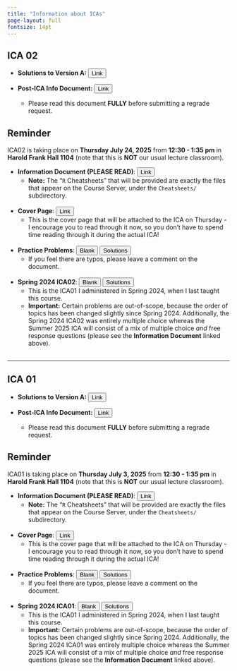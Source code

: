 ```yaml
---
title: "Information about ICAs"
page-layout: full
fontsize: 14pt
---
```



## ICA 02

-   **Solutions to Version A:** <a href="https://docs.google.com/document/d/1ZR6bN2wrJPQ7SjYdv9x0k7deUUE4WLhz5BF-x8cFNKE/" target="_blank"><button type="button" class="btn btn-primary">Link</button></a>

-   **Post-ICA Info Document:** <a href="https://docs.google.com/document/d/1MOWhgmwyARs83aWp250m8lQsMUm-3MxB_p9q-59qSAM/" target="_blank"><button type="button" class="btn btn-primary">Link</button></a>
    -   Please read this document **FULLY** before submitting a regrade request.


::: {.callout-important}
## **Reminder**

ICA02 is taking place on **Thursday July 24, 2025** from **12:30 - 1:35 pm** in **Harold Frank Hall 1104** (note that this is **NOT** our usual lecture classroom).
:::

-   **Information Document (PLEASE READ)**: <a href="https://docs.google.com/document/d/1fJ6CSFQzffDzDncQS9zfFD6Lmq6KPho5rma3UoDb-to/" target="_blank"><button type="button" class="btn btn-primary">Link</button></a>
    -   **Note:** The "`R` Cheatsheets" that will be provided are exactly the files that appear on the Course Server, under the `Cheatsheets/` subdirectory. <br /> <br />

-   **Cover Page**: <a href="https://docs.google.com/document/d/1D-YaPNlmQrXY364xpH3elrPlpEqTY53BT08jsUqcu1o/" target="_blank"><button type="button" class="btn btn-primary">Link</button></a>
    -   This is the cover page that will be attached to the ICA on Thursday - I encourage you to read through it now, so you don't have to spend time reading through it during the actual ICA! <br /> <br />
  
-   **Practice Problems**: <a href="https://docs.google.com/document/d/172jHoF2ZuUFRSTyR3f6amctVGThILtjEozxY7UWuVlc/" target="_blank"><button type="button" class="btn btn-primary">Blank</button></a>  <a href="https://docs.google.com/document/d/1DOS1ani_Yz9fHU8W2BOhzVka9OYVYBGzxD-fjd8U7EQ/" target="_blank"><button type="button" class="btn btn-primary">Solutions</button></a>
    -   If you feel there are typos, please leave a comment on the document. <br /> <br />
    
-   **Spring 2024 ICA02**: <a href="https://docs.google.com/document/d/1NrYly1FHqMTe3ku77ZT0K7NWdABgVByAjj3sGn7dpTc/" target="_blank"><button type="button" class="btn btn-primary">Blank</button></a> <a href="https://docs.google.com/document/d/1qMd2cqJFYXSSYMbjkH51hAyanWjKg5J952Rf2I0eu08/" target="_blank"><button type="button" class="btn btn-primary">Solutions</button></a>  
    -   This is the ICA01 I administered in Spring 2024, when I last taught this course.
    -   **Important:** Certain problems are out-of-scope, because the order of topics has been changed slightly since Spring 2024. Additionally, the Spring 2024 ICA02 was entirely multiple choice whereas the Summer 2025 ICA will consist of a mix of multiple choice _and_ free response questions (please see the **Information Document** linked above). <br /> <br />
  

---

## ICA 01

-   **Solutions to Version A:** <a href="https://docs.google.com/document/d/1eO2Y0dlMDX77ut00W0rZWbQiFE2hmPixi2icxPEN6zI" target="_blank"><button type="button" class="btn btn-primary">Link</button></a>

-   **Post-ICA Info Document:** <a href="https://docs.google.com/document/d/16RYnqtDUJtehe3Twz-uKVDrTIWuxxVoBPA9-PW1-WH0/" target="_blank"><button type="button" class="btn btn-primary">Link</button></a>
    -   Please read this document **FULLY** before submitting a regrade request.

::: {.callout-important}
## **Reminder**

ICA01 is taking place on **Thursday July 3, 2025** from **12:30 - 1:35 pm** in **Harold Frank Hall 1104** (note that this is **NOT** our usual lecture classroom).
:::

-   **Information Document (PLEASE READ)**: <a href="https://docs.google.com/document/d/18ONudNjYhVJy3x4qAyetUhk_ukvjMSoTFjGqMtPqAXE" target="_blank"><button type="button" class="btn btn-primary">Link</button></a>
    -   **Note:** The "`R` Cheatsheets" that will be provided are exactly the files that appear on the Course Server, under the `Cheatsheets/` subdirectory. <br /> <br />

-   **Cover Page**: <a href="https://docs.google.com/document/d/17Qtu_OtccK_tnIXJEhOjtTk1FBHXye9zB847WNHNybc" target="_blank"><button type="button" class="btn btn-primary">Link</button></a>
    -   This is the cover page that will be attached to the ICA on Thursday - I encourage you to read through it now, so you don't have to spend time reading through it during the actual ICA! <br /> <br />
  
-   **Practice Problems**: <a href="https://docs.google.com/document/d/1WCU1uBHv50QFUGat84q7bN170LsJDP_x4vMTodlhDDw" target="_blank"><button type="button" class="btn btn-primary">Blank</button></a> <a href="https://docs.google.com/document/d/1xr_4EfHeoPV04nRkRGfKfFF7AtQaIy9dmhxFPssL1Yg" target="_blank"><button type="button" class="btn btn-primary">Solutions</button></a>
    -   If you feel there are typos, please leave a comment on the document. <br /> <br />
    
    
-   **Spring 2024 ICA01**: <a href="https://docs.google.com/document/d/14ojmkKA4-nSMRj7kQS44bCQmoQYztYJG93QIfShRNIA" target="_blank"><button type="button" class="btn btn-primary">Blank</button></a> <a href="https://docs.google.com/document/d/1cwUoBQh_LmlWuc_pVHkJoQNfYJse4wXQhDTmNG4k6eg" target="_blank"><button type="button" class="btn btn-primary">Solutions</button></a>
    -   This is the ICA01 I administered in Spring 2024, when I last taught this course.
    -   **Important:** Certain problems are out-of-scope, because the order of topics has been changed slightly since Spring 2024. Additionally, the Spring 2024 ICA01 was entirely multiple choice whereas the Summer 2025 ICA will consist of a mix of multiple choice _and_ free response questions (please see the **Information Document** linked above). <br /> <br />
  

    
